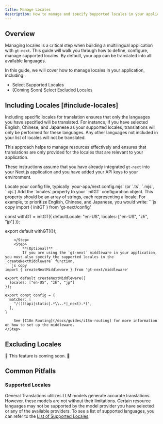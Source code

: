 ```yaml
---
title: Manage Locales
description: How to manage and specify supported locales in your application
---
```



## Overview

Managing locales is a critical step when building a multilingual application with `gt-next`.
This guide will walk you through how to define, configure, manage supported locales.
By default, your app can be translated into all available languages.

In this guide, we will cover how to manage locales in your application, including:
 * Select Supported Locales
 * (Coming Soon) Select Excluded Locales


## Including Locales [#include-locales]

Including specific locales for translation ensures that only the languages you have specified will be translated.
For instance, if you have selected English, Chinese, and Japanese as your supported locales, translations will only be performed for these languages.
Any other languages not included in your list of locales will not be translated.

This approach helps to manage resources effectively and ensures that translations are only provided for the locales that are relevant to your application.

These instructions assume that you have already integrated `gt-next` into your Next.js application and you have added your API keys to your environment.

<Steps>
    <Step>
        Locate your config file, typically `your-app/next.config.mjs` (or `.ts`, `.mjs`, `.cjs`)
    </Step>
    <Step>
        Add the `locales` property to your `initGT` configuration object.
        This property should be an array of strings, each representing a locale.
        For example, to prioritize English, Chinese, and Japanese, you would write:
```js copy
import { initGT } from 'gt-next/config'

const withGT = initGT({
  defaultLocale: "en-US",
  locales: ["en-US", "zh", "jp"]
});

export default withGT({});
```
    </Step>
    <Step>
        **(Optional)**
        If you are using the `gt-next` middleware in your application, you must also specify the supported locales in the `createNextMiddleware` function.
```js copy
import { createNextMiddleware } from 'gt-next/middleware'

export default createNextMiddleware({
  locales: ["en-US", "zh", "jp"]
});

export const config = {
  matcher: [
    "/((?!api|static|.*\\..*|_next).*)",
  ],
}
```

        See [I18n Routing](/docs/guides/i18n-routing) for more information on how to set up the middleware.
    </Step>
</Steps>


## Excluding Locales

🚧 This feature is coming soon. 🚧

## Common Pitfalls

### Supported Locales

General Translations utilizes LLM models generate accurate translations.
However, these models are not without their limitations.
Certain resource languages may not be supported by the model provider you have selected or any of the available providers.
To see a list of supported languages, you can refer to the [List of Supported Locales](/docs/reference/supported-locales).